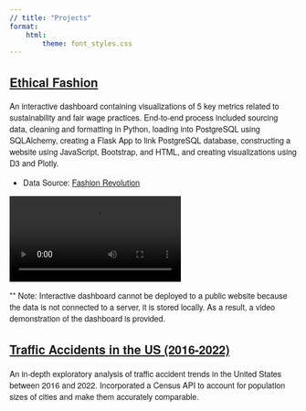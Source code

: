 ```yaml
---
// title: "Projects"
format:
    html:
        theme: font_styles.css
---
```

<style>
    body {
    font-family: 'Montserrat', 'Helvetica Neue', Helvetica, Arial, sans-serif;
  }
</style>
## [Ethical Fashion](https://github.com/aspenjack/Ethical-Fashion/blob/main/Ethical-Fashion_v1.ipynb)
An interactive dashboard containing visualizations of 5 key metrics related to sustainability and fair wage practices. End-to-end process included sourcing data, cleaning and formatting in Python, loading into PostgreSQL using SQLAlchemy, creating a Flask App to link PostgreSQL database, constructing a website using JavaScript, Bootstrap, and HTML, and creating visualizations using D3 and Plotly.

* Data Source: [Fashion Revolution](https://www.fashionrevolution.org/about/transparency/) 

![](Ethical_Fashion_Demo.mp4) 

** Note: Interactive dashboard cannot be deployed to a public website because the data is not connected to a server, it is stored locally. As a result, a video demonstration of the dashboard is provided.


## [Traffic Accidents in the US (2016-2022)](https://aspenjack.github.io/US-Transportation-Accidents/)
An in-depth exploratory analysis of traffic accident trends in the United States between 2016 and 2022. Incorporated a Census API to account for population sizes of cities and make them accurately comparable.